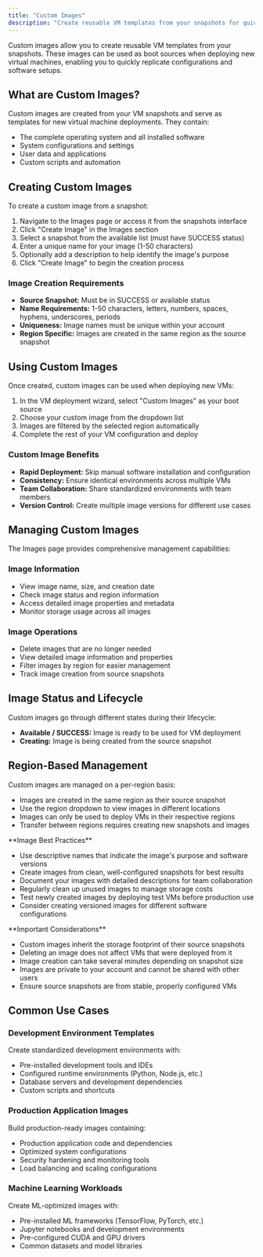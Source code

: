 ```yaml
---
title: "Custom Images"
description: "Create reusable VM templates from your snapshots for quick deployment and standardized environments"
---
```


Custom images allow you to create reusable VM templates from your snapshots. These images can be used as boot sources when deploying new virtual machines, enabling you to quickly replicate configurations and software setups.

## What are Custom Images?

Custom images are created from your VM snapshots and serve as templates for new virtual machine deployments. They contain:

- The complete operating system and all installed software
- System configurations and settings
- User data and applications
- Custom scripts and automation

## Creating Custom Images

To create a custom image from a snapshot:

1. Navigate to the Images page or access it from the snapshots interface
2. Click "Create Image" in the Images section
3. Select a snapshot from the available list (must have SUCCESS status)
4. Enter a unique name for your image (1-50 characters)
5. Optionally add a description to help identify the image's purpose
6. Click "Create Image" to begin the creation process

### Image Creation Requirements

- **Source Snapshot:** Must be in SUCCESS or available status
- **Name Requirements:** 1-50 characters, letters, numbers, spaces, hyphens, underscores, periods
- **Uniqueness:** Image names must be unique within your account
- **Region Specific:** Images are created in the same region as the source snapshot

## Using Custom Images

Once created, custom images can be used when deploying new VMs:

1. In the VM deployment wizard, select "Custom Images" as your boot source
2. Choose your custom image from the dropdown list
3. Images are filtered by the selected region automatically
4. Complete the rest of your VM configuration and deploy

### Custom Image Benefits

- **Rapid Deployment:** Skip manual software installation and configuration
- **Consistency:** Ensure identical environments across multiple VMs
- **Team Collaboration:** Share standardized environments with team members
- **Version Control:** Create multiple image versions for different use cases

## Managing Custom Images

The Images page provides comprehensive management capabilities:

### Image Information
- View image name, size, and creation date
- Check image status and region information
- Access detailed image properties and metadata
- Monitor storage usage across all images

### Image Operations
- Delete images that are no longer needed
- View detailed image information and properties
- Filter images by region for easier management
- Track image creation from source snapshots

## Image Status and Lifecycle

Custom images go through different states during their lifecycle:

- **Available / SUCCESS:** Image is ready to be used for VM deployment
- **Creating:** Image is being created from the source snapshot

## Region-Based Management

Custom images are managed on a per-region basis:

- Images are created in the same region as their source snapshot
- Use the region dropdown to view images in different locations
- Images can only be used to deploy VMs in their respective regions
- Transfer between regions requires creating new snapshots and images

<Tip>
**Image Best Practices**

- Use descriptive names that indicate the image's purpose and software versions
- Create images from clean, well-configured snapshots for best results
- Document your images with detailed descriptions for team collaboration
- Regularly clean up unused images to manage storage costs
- Test newly created images by deploying test VMs before production use
- Consider creating versioned images for different software configurations
</Tip>

<Warning>
**Important Considerations**

- Custom images inherit the storage footprint of their source snapshots
- Deleting an image does not affect VMs that were deployed from it
- Image creation can take several minutes depending on snapshot size
- Images are private to your account and cannot be shared with other users
- Ensure source snapshots are from stable, properly configured VMs
</Warning>

## Common Use Cases

### Development Environment Templates
Create standardized development environments with:
- Pre-installed development tools and IDEs
- Configured runtime environments (Python, Node.js, etc.)
- Database servers and development dependencies
- Custom scripts and shortcuts

### Production Application Images
Build production-ready images containing:
- Production application code and dependencies
- Optimized system configurations
- Security hardening and monitoring tools
- Load balancing and scaling configurations

### Machine Learning Workloads
Create ML-optimized images with:
- Pre-installed ML frameworks (TensorFlow, PyTorch, etc.)
- Jupyter notebooks and development environments
- Pre-configured CUDA and GPU drivers
- Common datasets and model libraries
